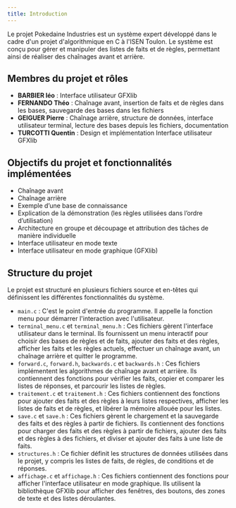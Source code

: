 ```yaml
---
title: Introduction
---
```


Le projet Pokedaine Industries est un système expert développé dans le cadre d'un projet d'algorithmique en C à l'ISEN Toulon. Le système est conçu pour gérer et manipuler des listes de faits et de règles, permettant ainsi de réaliser des chaînages avant et arrière.

## Membres du projet et rôles

- **BARBIER léo** : Interface utilisateur GFXlib
- **FERNANDO Théo** : Chaînage avant, insertion de faits et de règles dans les bases, sauvegarde des bases dans les fichiers
- **GEIGUER Pierre** : Chaînage arrière, structure de données, interface utilisateur terminal, lecture des bases depuis les fichiers, documentation
- **TURCOTTI Quentin** :  Design et implémentation Interface utilisateur GFXlib

## Objectifs du projet et fonctionnalités implémentées

- Chaînage avant
- Chaînage arrière
- Exemple d’une base de connaissance
- Explication de la démonstration (les règles utilisées dans l’ordre d’utilisation)
- Architecture en groupe et découpage et attribution des tâches de manière individuelle
- Interface utilisateur en mode texte
- Interface utilisateur en mode graphique (GFXlib)

## Structure du projet

Le projet est structuré en plusieurs fichiers source et en-têtes qui définissent les différentes fonctionnalités du système.

- `main.c` : C'est le point d'entrée du programme. Il appelle la fonction menu pour démarrer l'interaction avec l'utilisateur.
- `terminal_menu.c` et `terminal_menu.h` : Ces fichiers gèrent l'interface utilisateur dans le terminal. Ils fournissent un menu interactif pour choisir des bases de règles et de faits, ajouter des faits et des règles, afficher les faits et les règles actuels, effectuer un chaînage avant, un chaînage arrière et quitter le programme.
- `forward.c`, `forward.h`, `backwards.c` et `backwards.h` : Ces fichiers implémentent les algorithmes de chaînage avant et arrière. Ils contiennent des fonctions pour vérifier les faits, copier et comparer les listes de réponses, et parcourir les listes de règles.
- `traitement.c` et `traitement.h` : Ces fichiers contiennent des fonctions pour ajouter des faits et des règles à leurs listes respectives, afficher les listes de faits et de règles, et libérer la mémoire allouée pour les listes.
- `save.c` et `save.h` : Ces fichiers gèrent le chargement et la sauvegarde des faits et des règles à partir de fichiers. Ils contiennent des fonctions pour charger des faits et des règles à partir de fichiers, ajouter des faits et des règles à des fichiers, et diviser et ajouter des faits à une liste de faits.
- `structures.h` : Ce fichier définit les structures de données utilisées dans le projet, y compris les listes de faits, de règles, de conditions et de réponses.
- `affichage.c` et `affichage.h` : Ces fichiers contiennent des fonctions pour afficher l'interface utilisateur en mode graphique. Ils utilisent la bibliothèque GFXlib pour afficher des fenêtres, des boutons, des zones de texte et des listes déroulantes.